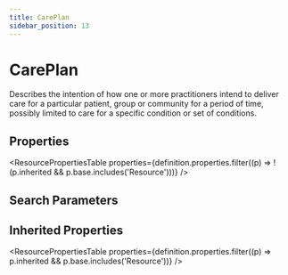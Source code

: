 ```yaml
---
title: CarePlan
sidebar_position: 13
---
```



# CarePlan

Describes the intention of how one or more practitioners intend to deliver care for a particular patient, group or community for a period of time, possibly limited to care for a specific condition or set of conditions.

## Properties

<ResourcePropertiesTable properties={definition.properties.filter((p) => !(p.inherited && p.base.includes('Resource')))} />

## Search Parameters

<SearchParamsTable searchParams={definition.searchParameters} />

## Inherited Properties

<ResourcePropertiesTable properties={definition.properties.filter((p) => p.inherited && p.base.includes('Resource'))} />


